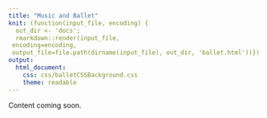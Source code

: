 ```yaml
---
title: "Music and Ballet"
knit: (function(input_file, encoding) {
  out_dir <- 'docs';
  rmarkdown::render(input_file,
 encoding=encoding,
 output_file=file.path(dirname(input_file), out_dir, 'ballet.html'))})
output: 
  html_document:
    css: css/balletCSSBackground.css
    theme: readable
---
```


Content coming soon. 

```r

```


